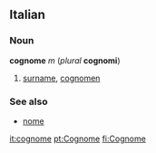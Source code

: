 ==Italian==
===Noun===
'''cognome''' ''m'' (''plural'' '''cognomi''')

#[[surname]], [[cognomen]]

===See also===
*[[nome]]

[[it:cognome]]
[[pt:Cognome]]
[[fi:Cognome]]